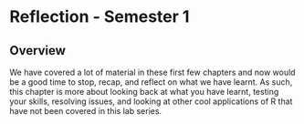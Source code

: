 # Reflection - Semester 1

## Overview

We have covered a lot of material in these first few chapters and now would be a good time to stop, recap, and reflect on what we have learnt.  As such, this chapter is more about looking back at what you have learnt, testing your skills, resolving issues, and looking at other cool applications of R that have not been covered in this lab series.
